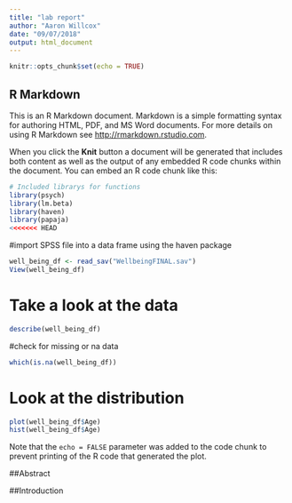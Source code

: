```yaml
---
title: "lab report"
author: "Aaron Willcox"
date: "09/07/2018"
output: html_document
---
```


```r
knitr::opts_chunk$set(echo = TRUE)
```

## R Markdown

This is an R Markdown document. Markdown is a simple formatting syntax for authoring HTML, PDF, and MS Word documents. For more details on using R Markdown see <http://rmarkdown.rstudio.com>.

When you click the **Knit** button a document will be generated that includes both content as well as the output of any embedded R code chunks within the document. You can embed an R code chunk like this:


```r
# Included librarys for functions
library(psych)
library(lm.beta)
library(haven)
library(papaja)
<<<<<<< HEAD

```

#import SPSS file into a data frame using the haven package
```r

well_being_df <- read_sav("WellbeingFINAL.sav")
View(well_being_df)
```

# Take a look at the data
```r
describe(well_being_df)
```

#check for missing or na data
```r
which(is.na(well_being_df))
```


# Look at the distribution 
```r
plot(well_being_df$Age)
hist(well_being_df$Age)
```


Note that the `echo = FALSE` parameter was added to the code chunk to prevent printing of the R code that generated the plot.

##Abstract

##Introduction